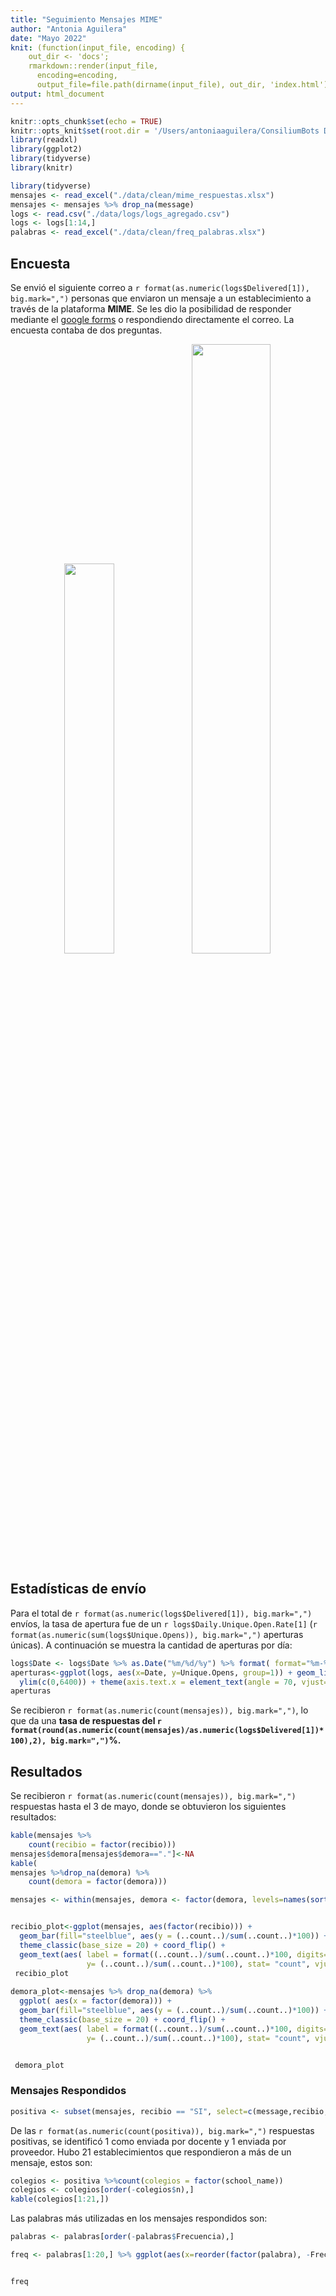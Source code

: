 ```yaml
---
title: "Seguimiento Mensajes MIME"
author: "Antonia Aguilera"
date: "Mayo 2022"
knit: (function(input_file, encoding) {
    out_dir <- 'docs';
    rmarkdown::render(input_file,
      encoding=encoding,
      output_file=file.path(dirname(input_file), out_dir, 'index.html'))})
output: html_document
---
```


```r
knitr::opts_chunk$set(echo = TRUE)
knitr::opts_knit$set(root.dir = '/Users/antoniaaguilera/ConsiliumBots Dropbox/antoniaaguilera@consiliumbots.com/mensajes_mime')
library(readxl)
library(ggplot2)
library(tidyverse)
library(knitr)
```

```r
library(tidyverse)
mensajes <- read_excel("./data/clean/mime_respuestas.xlsx")
mensajes <- mensajes %>% drop_na(message)
logs <- read.csv("./data/logs/logs_agregado.csv")
logs <- logs[1:14,]
palabras <- read_excel("./data/clean/freq_palabras.xlsx")
```
## Encuesta

Se envió el siguiente correo a `r format(as.numeric(logs$Delivered[1]), big.mark=",")` personas que enviaron un mensaje a un establecimiento a través de la plataforma **MIME**. Se les dio la posibilidad de responder mediante el [google forms](https://docs.google.com/forms/d/e/1FAIpQLSffhokbyBuRb3nUO7dZ21ccyRnY-SaWDkgjIv67eCuZq8cjUQ/viewform) o respondiendo directamente el correo. La encuesta contaba de dos preguntas.

<center>

![](/Users/antoniaaguilera/ConsiliumBots Dropbox/antoniaaguilera@consiliumbots.com/mensajes_mime/mail_example.png){width=40%}![](/Users/antoniaaguilera/ConsiliumBots Dropbox/antoniaaguilera@consiliumbots.com/mensajes_mime/survey.png){width=50%}

</center>

## Estadísticas de envío
Para el total de `r format(as.numeric(logs$Delivered[1]), big.mark=",")` envíos, la tasa de apertura fue de un `r logs$Daily.Unique.Open.Rate[1]` (`r format(as.numeric(sum(logs$Unique.Opens)), big.mark=",")` aperturas únicas). A continuación se muestra la cantidad de aperturas por día:
```r
logs$Date <- logs$Date %>% as.Date("%m/%d/%y") %>% format( format="%m-%d")
aperturas<-ggplot(logs, aes(x=Date, y=Unique.Opens, group=1)) + geom_line() + xlab("") + ylab("Correos abiertos") +theme_classic(base_size = 15) +
  ylim(c(0,6400)) + theme(axis.text.x = element_text(angle = 70, vjust=0.4)) 
aperturas
```

Se recibieron `r format(as.numeric(count(mensajes)), big.mark=",")`, lo que da una **tasa de respuestas del `r format(round(as.numeric(count(mensajes)/as.numeric(logs$Delivered[1])*100),2), big.mark=",")`%.**


## Resultados
Se recibieron `r format(as.numeric(count(mensajes)), big.mark=",")` respuestas hasta el 3 de mayo, donde se obtuvieron los siguientes resultados:
```r

kable(mensajes %>% 
    count(recibio = factor(recibio)))
mensajes$demora[mensajes$demora=="."]<-NA
kable(
mensajes %>%drop_na(demora) %>% 
    count(demora = factor(demora)))
```


```r

mensajes <- within(mensajes, demora <- factor(demora, levels=names(sort(table(demora), decreasing=TRUE))))


recibio_plot<-ggplot(mensajes, aes(factor(recibio))) +
  geom_bar(fill="steelblue", aes(y = (..count..)/sum(..count..)*100)) + xlab("") + ylab("%") +
  theme_classic(base_size = 20) + coord_flip() +
  geom_text(aes( label = format((..count..)/sum(..count..)*100, digits=4, drop0trailing=TRUE), 
                 y= (..count..)/sum(..count..)*100), stat= "count", vjust = 0.5, hjust=-0.05, size=6) 
 recibio_plot 
  
demora_plot<-mensajes %>% drop_na(demora) %>% 
  ggplot( aes(x = factor(demora))) + 
  geom_bar(fill="steelblue", aes(y = (..count..)/sum(..count..)*100)) + xlab("") +ylab("%") +
  theme_classic(base_size = 20) + coord_flip() +
  geom_text(aes( label = format((..count..)/sum(..count..)*100, digits=3, drop0trailing=TRUE), 
                 y= (..count..)/sum(..count..)*100), stat= "count", vjust = 0.5, hjust=-0.05, size=5) + ylim(c(0,50))


 demora_plot
```

### Mensajes Respondidos
```r
positiva <- subset(mensajes, recibio == "SI", select=c(message,recibio, school_name, contact_type, message_token, is_teacher, is_provider, fono, psico))
```
De las `r format(as.numeric(count(positiva)), big.mark=",")` respuestas positivas, se identificó 1 como enviada por docente y 1 enviada por proveedor. Hubo 21 establecimientos que respondieron a más de un mensaje, estos son:

```r
colegios <- positiva %>%count(colegios = factor(school_name))
colegios <- colegios[order(-colegios$n),]
kable(colegios[1:21,])
```
Las palabras más utilizadas en los mensajes respondidos son:


```r
palabras <- palabras[order(-palabras$Frecuencia),]

freq <- palabras[1:20,] %>% ggplot(aes(x=reorder(factor(palabra), -Frecuencia), y=Frecuencia)) + geom_bar(fill="steelblue", stat="identity") + theme_classic(base_size = 20) +  theme(axis.text.x = element_text(angle = 90, )) + xlab("")


freq
```
